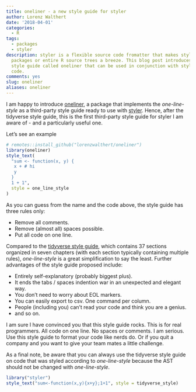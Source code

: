 ```yaml
---
title: oneliner - a new style guide for styler
author: Lorenz Walthert
date: '2018-04-01'
categories:
  - R
tags:
  - packages
  - styler
description: styler is a flexible source code fromatter that makes styling files,
  packages or entire R source trees a breeze. This blog post introduces a third-party
  style guide called oneliner that can be used in conjunction with styler to format
  code.
comments: yes
slug: oneliner
aliases: oneliner
---
```




I am happy to introduce [oneliner](https://github.com/lorenzwalthert/oneliner), a package that implements the *one-line-style* as a third-party style guide ready to use with [styler](https://github.com/r-lib/styler). Hence, after the tidyverse style guide, this is the first third-party style guide for styler I am aware of - and a particularly useful one.

Let’s see an example

```r
# remotes::install_github("lorenzwalthert/oneliner")
library(oneliner)
style_text(
  "sum <- function(x, y) {
   x + # hi
   y
  }
  1 + 1",
  style = one_line_style
)
```

As you can guess from the name and the code above, the style guide has three rules only: 

* Remove all comments.
* Remove (almost all) spaces possible.
* Put all code on one line.

Compared to the [tidyverse style guide](http://style.tidyverse.org), which contains 37 sections organized in seven chapters (with each section typically containing multiple rules), *one-line-style* is a great simplification to say the least. Further advantages of the style guide proposed include:

  - Entirely self-explanatory (probably biggest plus).
  - It ends the tabs / spaces indention war in an unexpected and elegant
    way.
  - You don’t need to worry about EOL markers.
  - You can easily export to csv. One command per column.
  - People (including you) can't read your code and think you are a genius.
  - and so on.

I am sure I have convinced you that this style guide rocks. This is for
real programmers. All code on one line. No spaces or comments. I am
serious. Use this style guide to format your code like nerds do. Or if you quit a company and you want to give your team mates a little challenge. 

As a final note, be aware that you can always use the tidyverse style guide on code that was styled according to *one-line-style* because the AST should not be changed with *one-line-style*.
```r
library("styler")
style_text("sum<-function(x,y){x+y};1+1", style = tidyverse_style)
```

